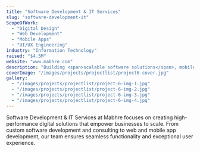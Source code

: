 ```yaml
---
title: "Software Development & IT Services"
slug: "software-development-it"
ScopeOfWork: 
  - "Digital Design"
  - "Web Development"
  - "Mobile Apps"
  - "UI/UX Engineering"
industry: "Information Technology"
raised: "$4.5M"
website: "www.mabhre.com"
description: "Building <span>scalable software solutions</span>, mobile apps, and enterprise platforms that power innovation and digital transformation."
coverImage: "/images/projects/projectlist/project6-cover.jpg"
gallery:
  - "/images/projects/projectlist/project-6-img-1.jpg"
  - "/images/projects/projectlist/project-6-img-2.jpg"
  - "/images/projects/projectlist/project-6-img-3.jpg"
  - "/images/projects/projectlist/project-6-img-4.jpg"
---
```



Software Development & IT Services at Mabhre focuses on creating high-performance digital solutions that empower businesses to scale. From custom software development and consulting to web and mobile app development, our team ensures seamless functionality and exceptional user experience.